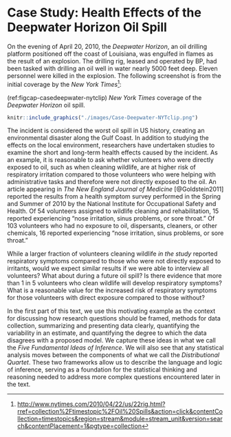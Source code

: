 # Case Study: Health Effects of the Deepwater Horizon Oil Spill {#CaseDeepwater}

On the evening of April 20, 2010, the _Deepwater Horizon_, an oil drilling platform positioned off the coast of Louisiana, was engulfed in flames as the result of an explosion.  The drilling rig, leased and operated by BP, had been tasked with drilling an oil well in water nearly 5000 feet deep.  Eleven personnel were killed in the explosion.  The following screenshot is from the initial coverage by the _New York Times_[^NYtimes]:

(ref:figcap-casedeepwater-nytclip) _New York Times_ coverage of the _Deepwater Horizon_ oil spill.

```r
knitr::include_graphics("./images/Case-Deepwater-NYTclip.png")
```

The incident is considered the worst oil spill in US history, creating an environmental disaster along the Gulf Coast.  In addition to studying the effects on the local environment, researchers have undertaken studies to examine the short and long-term health effects caused by the incident.  As an example, it is reasonable to ask whether volunteers who were directly exposed to oil, such as when cleaning wildlife, are at higher risk of respiratory irritation compared to those volunteers who were helping with administrative tasks and therefore were not directly exposed to the oil.  An article appearing in _The New England Journal of Medicine_ [@Goldstein2011] reported the results from a health symptom survey performed in the Spring and Summer of 2010 by the National Institute for Occupational Safety and Health.  Of 54 volunteers assigned to wildlife cleaning and rehabilitation, 15 reported experiencing "nose irritation, sinus problems, or sore throat."  Of 103 volunteers who had no exposure to oil, dispersants, cleaners, or other chemicals, 16 reported experiencing "nose irritation, sinus problems, or sore throat."

While a larger fraction of volunteers cleaning wildlife _in the study_ reported respiratory symptoms compared to those who were not directly exposed to irritants, would we expect similar results if we were able to interview all volunteers?  What about during a future oil spill?  Is there evidence that more than 1 in 5 volunteers who clean wildlife will develop respiratory symptoms?  What is a reasonable value for the increased risk of respiratory symptoms for those volunteers with direct exposure compared to those without?

In the first part of this text, we use this motivating example as the context for discussing how research questions should be framed, methods for data collection, summarizing and presenting data clearly, quantifying the variability in an estimate, and quantifying the degree to which the data disagrees with a proposed model.  We capture these ideas in what we call the _Five Fundamental Ideas of Inference_.  We will also see that any statistical analysis moves between the components of what we call the _Distributional Quartet_.  These two frameworks allow us to describe the language and logic of inference, serving as a foundation for the statistical thinking and reasoning needed to address more complex questions encountered later in the text.

[^NYtimes]: <http://www.nytimes.com/2010/04/22/us/22rig.html?rref=collection%2Ftimestopic%2FOil%20Spills&action=click&contentCollection=timestopics&region=stream&module=stream_unit&version=search&contentPlacement=1&pgtype=collection>
